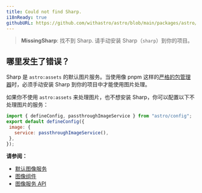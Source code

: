 ```yaml
---
title: Could not find Sharp.
i18nReady: true
githubURL: https://github.com/withastro/astro/blob/main/packages/astro/src/core/errors/errors-data.ts
---
```


> **MissingSharp**: 找不到 Sharp. 请手动安装 Sharp（`sharp`）到你的项目。

## 哪里发生了错误？
Sharp 是 `astro:assets` 的默认图片服务。当使用像 pnpm 这样的[严格的包管理器](https://pnpm.io/pnpm-vs-npm#npms-flat-tree)时，必须手动安装 Sharp 到你的项目中才能使用图片处理。

如果你不使用 `astro:assets` 来处理图片，也不想安装 Sharp，你可以配置以下不处理图片的服务：

```js
import { defineConfig, passthroughImageService } from "astro/config";
export default defineConfig({
 image: {
   service: passthroughImageService(),
 },
});
```

**请参阅：**
-  [默认图像服务](/zh-cn/guides/images/#默认图像服务)
-  [图像组件](/zh-cn/guides/images/#image--astroassets)
-  [图像服务 API](/zh-cn/reference/image-service-reference/)
